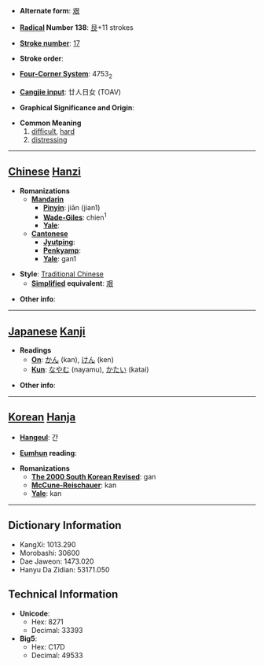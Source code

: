 * '''Alternate form''': [[艰]]

* '''[[Wiktionary:Chinese radical index| Radical]] Number 138''': [[Wiktionary:Chinese radical index 艮|艮]]+11 strokes

* '''[[Wiktionary:Chinese total strokes index|Stroke number]]''': [[Wiktionary:Chinese total strokes index 17|17]]

* '''Stroke order''': 

* '''[[Wiktionary:Chinese four corner index|Four-Corner System]]''': 4753<sub>2</sub>

* '''[[Wiktionary:Chinese Cangjie index|Cangjie input]]''': 廿人日女 (TOAV)

* '''Graphical Significance and Origin''': 

* '''Common Meaning'''
*#[[difficult]], [[hard]]
*# [[distressing]]


----

== [[Chinese]] [[Hanzi]] ==

* '''Romanizations'''
** '''[[Mandarin]]'''
*** '''[[Pinyin]]''': jiān (jian1)
*** '''[[Wade-Giles]]''': chien<sup>1</sup>
*** '''[[Yale]]''': 
** '''[[Cantonese]]'''
*** '''[[Jyutping]]''':
*** '''[[Penkyamp]]''': 
*** '''[[Yale]]''': gan1

* '''Style''': [[Traditional Chinese]] 
** '''[[Simplified Chinese|Simplified]] equivalent''': [[艰]]

* '''Other info''': 

----

== [[Japanese]] [[Kanji]] ==

* '''Readings'''
** '''[[On]]''': [[かん]] (kan), [[けん]] (ken)
** '''[[Kun]]''': [[なやむ]] (nayamu), [[かたい]] (katai)

* '''Other info''':  

----

== [[Korean]] [[Hanja]] ==

* '''[[Hangeul]]''': 간

* '''[[Eumhun]] reading''': 

* '''Romanizations'''
** '''[[The 2000 South Korean Revised Romanization|The 2000 South Korean Revised]]''': gan
** '''[[McCune-Reischauer]]''': kan
** '''[[Yale]]''': kan

----

== Dictionary Information ==

* KangXi: 1013.290
* Morobashi: 30600
* Dae Jaweon: 1473.020
* Hanyu Da Zidian: 53171.050

== Technical Information ==

* '''Unicode''':
** Hex: 8271
** Decimal: 33393
* '''Big5''':
** Hex: C17D
** Decimal: 49533